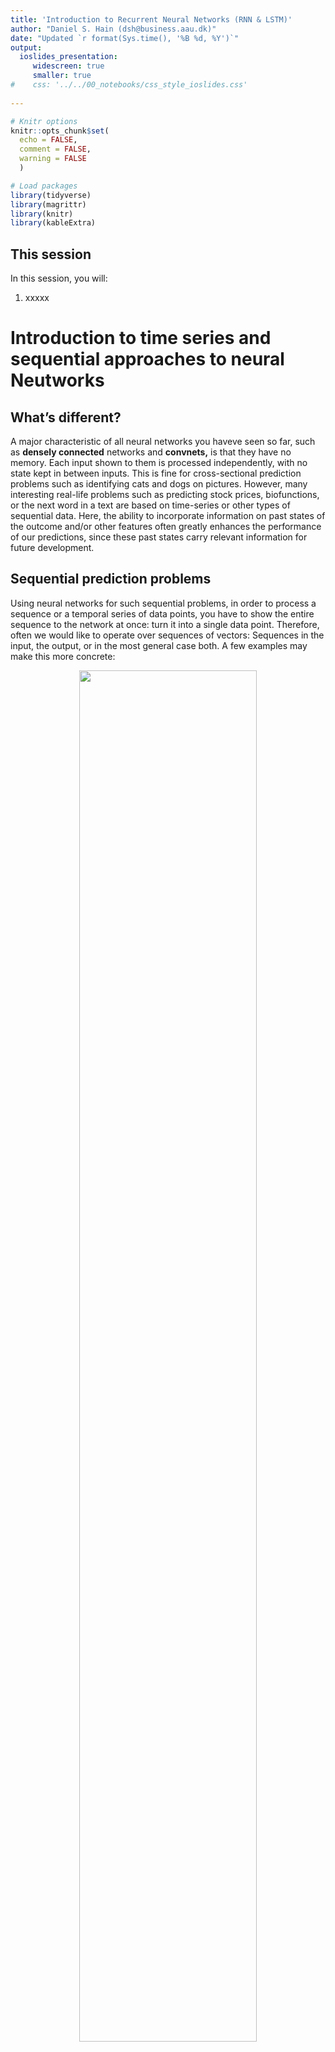 ```yaml
---
title: 'Introduction to Recurrent Neural Networks (RNN & LSTM)'
author: "Daniel S. Hain (dsh@business.aau.dk)"
date: "Updated `r format(Sys.time(), '%B %d, %Y')`"
output:
  ioslides_presentation:
     widescreen: true
     smaller: true
#    css: '../../00_notebooks/css_style_ioslides.css'
   
---
```


```r
# Knitr options
knitr::opts_chunk$set(
  echo = FALSE,
  comment = FALSE,
  warning = FALSE
  )

# Load packages
library(tidyverse)
library(magrittr)
library(knitr)
library(kableExtra)
```


<style type="text/css">
  .img_small{
    width: 50%;
  }
.img{
  width: 75%;
}
.img_big{
  width: 100%;
}
</style>

## This session 

In this session, you will:

1. xxxxx

# Introduction to time series and sequential approaches to neural Neutworks

## What's different?

A major characteristic of all neural networks you haveve seen so far, such as **densely connected** networks and **convnets,** is that they have no memory. Each input shown to them is processed independently, with no state kept in between inputs. This is fine for cross-sectional prediction problems such as identifying cats and dogs on pictures. However, many interesting real-life problems such as predicting stock prices, biofunctions, or the next word in a text are based on time-series or other types of sequential data. Here, the ability to incorporate information on past states of the outcome and/or other features often greatly enhances the performance of our predictions, since these past states carry relevant information for future development.

## Sequential prediction problems

Using neural networks for such sequential problems, in order to process a sequence or a temporal series of data points, you have to show the entire sequence to the network at once: turn it into a single data point. Therefore, often we would like to operate over sequences of vectors: Sequences in the input, the output, or in the most general case both. A few examples may make this more concrete:

<center>
![](https://sds-aau.github.io/SDS-master/00_media/DL_lstm_1.jpeg){.img}
</center>


Sounds way more interesting, right? So. how do we do that? Lets find out!


## Working with sequential data

Within human reasoning, we utulize information on past states naturally all the time. As you're reading (or listening) the present sentence, you’re processing it word by word—or rather, eye saccade by eye saccade—while keeping memories of what came before; this gives you a fluid representation of the meaning conveyed by this sentence. Biological intelligence processes information incrementally while maintaining an internal model of what it’s processing, built from past information and constantly updated as new information comes in. Our thoughts have persistence.

Traditional neural networks can’t do this, and it seems like a major shortcoming. For example, imagine you want to classify what kind of event is happening at every point in a movie. Or a moving stock on the market, predicted just with a snapshot of its indicators at one point in time. It’s unclear how a traditional neural network could use its reasoning about previous events to inform later ones. 

**Recurrent neural networks** (RNN) address this issue in a very simplified way. They are networks with loops in them, allowing information to persist.

MOre precisely, it processes sequences by iterating through the sequence elements and maintaining a **state** containing information relative to what it has seen so far. In effect, an RNN is a type of neural network that has an internal loop The state of the RNN is reset between processing two different, independent sequences, so you still consider one sequence a single data point: a single input to the network. What changes is that this data point is no longer processed in a single step; rather, the network internally loops over sequence elements.

## Loops

To make these notions of **loop** and **state** clear, let’s implement the **forward pass** of a toy RNN in `R`. This RNN takes as input a sequence of vectors, which you’ll encode as a 2D tensor of size (`timesteps`, `input_features`). It loops over timesteps, and at each timestep, it considers its current state at `t` and the input at `t` (of shape (`input_features`), and combines them to obtain the output at `t`. You’ll then set the state for the next step to be this previous output. For the first timestep, the previous output isn’t defined; hence, there is no current state. So, you’ll initialize the state as an all-zero vector called the initial state of the network.

In pseudocode, this is the RNN.

```{reval=FALSE, include=TRUE}
state_t = 0    
# the state as t
for (input_t in input_sequence) {
  output_t <- f(input_t, state_t)
  state_t <- output_t                   
}
```

----

You can even flesh out the function `f`: the transformation of the input and state into an output will be parameterized by two matrices, `W` and `U`, and a bias vector `b`. It’s similar to the transformation operated by a densely connected layer in a feedforward network, right?

```r
state_t <- 0

for (input_t in input_sequence) {
  output_t <- activation(dot(W, input_t) + dot(U, state_t) + b)
  state_t <- output_t
}
```
